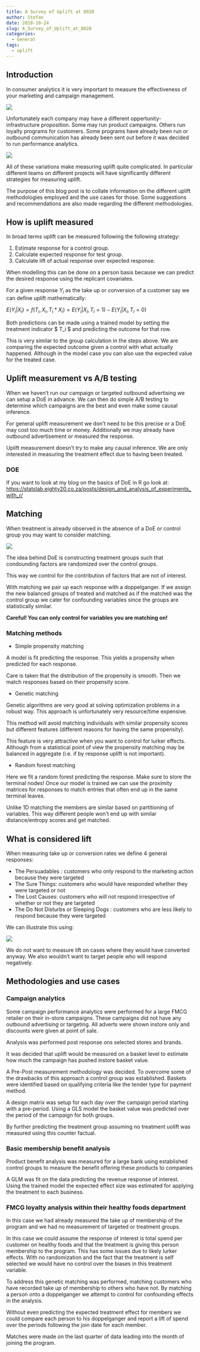 ```yaml
---
title: A Survey of Uplift at 8020
author: Stefan
date: 2018-10-24
slug: A_Survey_of_Uplift_at_8020
categories:
  - General
tags:
  - uplift
---
```


## Introduction

In consumer analytics it is very important to measure the effectiveness of your marketing and campaign management.  

![](/Pictures/Uplift/main.png)

Unfortunately each company may have a different oppertunity-infrastructure proposition. Some may run product campaigns. Others run loyalty programs for customers. Some programs have already been run or outbound communication has already been sent out before it was decided to run performance analytics.

![](/Pictures/Uplift/secondary.jpg)

All of these variations make measuring uplift quite complicated. In particular different teams on different projects will have significantly different strategies for measuring uplift.

The purpose of this blog post is to collate information on the different uplift methodologies employed and the use cases for those. Some suggestions and recommendations are also made regarding the different methodologies.

## How is uplift measured

In broad terms uplift can be measured following the following strategy:  

1. Estimate response for a control group.  
2. Calculate expected response for test group.  
3. Calculate lift of actual response over expected response.  

When modelling this can be done on a person basis because we can predict the desired response using the replicant covariates. 

For a given response $Y_i$ as the take up or conversion of a customer say we can define uplift mathematically:  

$E(Y_i | X_i) = f(T_i,X_i,T_i * X_i) = E(Y_i | X_i, T_i = 1) - E(Y_i | X_i, T_i = 0)$  

Both predictions can be made using a trained model by setting the treatment indicator $ T_i $ and predicting the outcome for that row.  

This is very similar to the group calculation in the steps above. We are comparing the expected outcome given a control with what actually happened. Although in the model case you can also use the expected value for the treated case.

## Uplift measurement vs A/B testing

When we haven't run our campaign or targeted outbound advertising we can setup a DoE in advance. We can then do simple A/B testing to determine which campaigns are the best and even make some causal inference.

For general uplift measurement we don't need to be this precise or a DoE may cost too much time or money. Additionally we may already have outbound advertisement or measured the response.

Uplift measurement doesn't try to make any causal inference. We are only interested in measuring the treatment effect due to having been treated.

### DOE

If you want to look at my blog on the basics of DoE in R go look at:  
<https://statslab.eighty20.co.za/posts/design_and_analysis_of_experiments_with_r/>

## Matching

When treatment is already observed in the absence of a DoE or control group you may want to consider matching.

![](/Pictures/Uplift/matching.png)

The idea behind DoE is constructing treatment groups such that condounding factors are randomized over the control groups. 

This way we control for the contribution of factors that are not of interest. 

With matching we pair up each response with a doppelganger. If we assign the new balanced groups of treated and matched as if the matched was the control group we cater for confounding variables since the groups are statistically similar.

**Careful! You can only control for variables you are matching on!**

### Matching methods

- Simple propensity matching  

A model is fit predicting the response. This yields a propensity when predicted for each response.  

Care is taken that the distribution of the propensity is smooth. Then we match responses based on their propensity score.  

- Genetic matching  

Genetic algorithms are very good at solving optimization problems in a robust way. This approach is unfortunately very resource/time expensive.

This method will avoid matching individuals with similar propensity scores but different features (different reasons for having the same propensity).

This feature is very attractive when you want to control for lurker effects. Although from a statistical point of view the propensity matching may be balanced in aggregate (i.e. if by response uplift is not important).

- Random forest matching  

Here we fit a random forest predicting the response. Make sure to store the terminal nodes! Once our model is trained we can use the proximity matrices for responses to match entries that often end up in the same terminal leaves.  

Unlike 1D matching the members are similar based on partitioning of variables. This way different people won't end up with similar distance/entropy scores and get matched.  


## What is considered lift

When measuring take up or conversion rates we define 4 general responses:  

- The Persuadables : customers who only respond to the marketing action because they were targeted  
- The Sure Things: customers who would have responded whether they were targeted or not  
- The Lost Causes: customers who will not respond irrespective of whether or not they are targeted  
- The Do Not Disturbs or Sleeping Dogs : customers who are less likely to respond because they were targeted  

We can illustrate this using:  

![](/Pictures/Uplift/types_of_response.png)

We do not want to measure lift on cases where they would have converted anyway. We also wouldn't want to target people who will respond negatively.  

## Methodologies and use cases

### Campaign analytics

Some campaign performance analytics were performed for a large FMCG retailer on their in-store campaigns. These campaigns did not have any outbound advertising or targeting. All adverts were shown instore only and discounts were given at point of sale.

Analysis was performed post response ons selected stores and brands.

It was decided that uplift would be measured on a basket level to estimate how much the campaign has pushed instore basket value.

A Pre-Post measurement methodology was decided. To overcome some of the drawbacks of this approach a control group was established. Baskets were identified based on qualifying criteria like the tender type for payment method.

A design matrix was setup for each day over the campaign period starting with a pre-period. Using a GLS model the basket value was predicted over the period of the campaign for both groups.

By further predicting the treatment group assuming no treatment uolift was measured using this counter factual.

### Basic membership benefit analysis

Product benefit analysis was measured for a large bank using established control groups to measure the benefit offering these products to companies

A GLM was fit on the data predicting the revenue response of interest. Using the trained model the expected effect size was estimated for applying the treatment to each business.  

### FMCG loyalty analysis within their healthy foods department

In this case we had already measured the take up of membership of the program and we had no measurement of targeted or treatment groups.

In this case we could assume the response of interest is total spend per customer on healthy foods and that the treatment is giving this person membership to the program. This has some issues due to likely lurker effects. With no randomization and the fact that the treatment is self selected we would have no control over the biases in this treatment variable.

To address this genetic matching was performed, matching customers who have recorded take up of membership to others who have not. By matching a person onto a doppelganger we attempt to control for confounding effects in the analysis.

Without even predicting the expected treatment effect for members we could compare each person to his doppelganger and report a lift of spend over the periods following the join date for each member.

Matches were made on the last quarter of data leading into the month of joining the program.  
